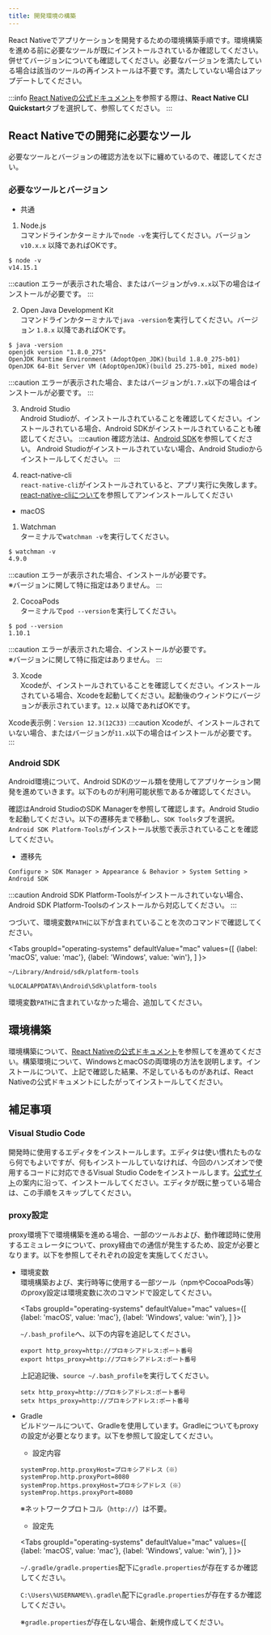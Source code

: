 ```yaml
---
title: 開発環境の構築
---
```



React Nativeでアプリケーションを開発するための環境構築手順です。環境構築を進める前に必要なツールが既にインストールされているか確認してください。併せてバージョンについても確認してください。必要なバージョンを満たしている場合は該当のツールの再インストールは不要です。満たしていない場合はアップデートしてください。

:::info
[React Nativeの公式ドキュメント](https://reactnative.dev/docs/environment-setup)を参照する際は、**React Native CLI Quickstart**タブを選択して、参照してください。
:::

## React Nativeでの開発に必要なツール
必要なツールとバージョンの確認方法を以下に纏めているので、確認してください。

### 必要なツールとバージョン
- 共通
1. Node.js  
コマンドラインかターミナルで`node -v`を実行してください。バージョン `v10.x.x` 以降であればOKです。

  ```console
  $ node -v
  v14.15.1
  ```
:::caution
エラーが表示された場合、またはバージョンが`v9.x.x`以下の場合はインストールが必要です。
:::

2. Open Java Development Kit  
コマンドラインかターミナルで`java -version`を実行してください。バージョン `1.8.x` 以降であればOKです。

  ```console
  $ java -version
  openjdk version "1.8.0_275"
  OpenJDK Runtime Environment (AdoptOpen_JDK)(build 1.8.0_275-b01)
  OpenJDK 64-Bit Server VM (AdoptOpenJDK)(build 25.275-b01, mixed mode)
  ```
:::caution
エラーが表示された場合、またはバージョンが`1.7.x`以下の場合はインストールが必要です。
:::

3. Android Studio  
Android Studioが、インストールされていることを確認してください。インストールされている場合、Android SDKがインストールされていることも確認してください。
:::caution
確認方法は、[Android SDK](#android-sdk)を参照してください。
Android Studioがインストールされていない場合、Android Studioからインストールしてください。
:::

4. react-native-cli  
`react-native-cli`がインストールされていると、アプリ実行に失敗します。[react-native-cliについて](#%e5%8b%95%e4%bd%9c%e7%a2%ba%e8%aa%8d%e6%99%82react-native-cli%e3%81%ab%e3%81%a4%e3%81%84%e3%81%a6)を参照してアンインストールしてください

- macOS
1. Watchman  
ターミナルで`watchman -v`を実行してください。   

  ```console
  $ watchman -v
  4.9.0
  ```
:::caution
エラーが表示された場合、インストールが必要です。  
※バージョンに関して特に指定はありません。
:::

2. CocoaPods  
ターミナルで`pod --version`を実行してください。   

  ```console
  $ pod --version
  1.10.1
  ```
:::caution
エラーが表示された場合、インストールが必要です。  
※バージョンに関して特に指定はありません。
:::

3. Xcode  
Xcodeが、インストールされていることを確認してください。インストールされている場合、Xcodeを起動してください。起動後のウィンドウにバージョンが表示されています。`12.x` 以降であればOKです。  

  Xcode表示例：`Version 12.3(12C33)`
:::caution
Xcodeが、インストールされていない場合、またはバージョンが`11.x`以下の場合はインストールが必要です。
:::

### Android SDK
Android環境について、Android SDKのツール類を使用してアプリケーション開発を進めていきます。以下のものが利用可能状態であるか確認してください。

確認はAndroid StudioのSDK Managerを参照して確認します。Android Studioを起動してください。以下の遷移先まで移動し、`SDK Tools`タブを選択。`Android SDK Platform-Tools`がインストール状態で表示されていることを確認してください。

- 遷移先
```
Configure > SDK Manager > Appearance & Behavior > System Setting > Android SDK
```

:::caution
Android SDK Platform-Toolsがインストールされていない場合、Android SDK Platform-Toolsのインストールから対応してください。
:::

つづいて、環境変数`PATH`に以下が含まれていることを次のコマンドで確認してください。

<!-- textlint-disable ja-technical-writing/sentence-length -->

<Tabs
  groupId="operating-systems"
  defaultValue="mac"
  values={[
    {label: 'macOS', value: 'mac'},
    {label: 'Windows', value: 'win'},
  ]
}>

<!-- textlint-enable ja-technical-writing/sentence-length -->

<TabItem value="mac">

```
~/Library/Android/sdk/platform-tools
```
</TabItem>
<TabItem value="win">

```
%LOCALAPPDATA%\Android\Sdk\platform-tools
```
</TabItem>
</Tabs>

環境変数`PATH`に含まれていなかった場合、追加してください。

## 環境構築
環境構築について、[React Nativeの公式ドキュメント](https://reactnative.dev/docs/environment-setup)を参照してを進めてください。構築環境について、WindowsとmacOSの両環境の方法を説明します。インストールについて、上記で確認した結果、不足しているものがあれば、React Nativeの公式ドキュメントにしたがってインストールしてください。

## 補足事項
### Visual Studio Code  
  開発時に使用するエディタをインストールします。エディタは使い慣れたものなら何でもよいですが、何もインストールしていなければ、今回のハンズオンで使用するコードに対応できるVisual Studio Codeをインストールします。[公式サイト](https://azure.microsoft.com/ja-jp/products/visual-studio-code/)の案内に沿って、インストールしてください。エディタが既に整っている場合は、この手順をスキップしてください。

### proxy設定  
proxy環境下で環境構築を進める場合、一部のツールおよび、動作確認時に使用するエミュレータについて、proxy経由での通信が発生するため、設定が必要となります。以下を参照してそれぞれの設定を実施してください。

- 環境変数  
  環境構築および、実行時等に使用する一部ツール（npmやCocoaPods等）のproxy設定は環境変数に次のコマンドで設定してください。

  <!-- textlint-disable ja-technical-writing/sentence-length -->

  <Tabs
    groupId="operating-systems"
    defaultValue="mac"
    values={[
      {label: 'macOS', value: 'mac'},
      {label: 'Windows', value: 'win'},
    ]
  }>

  <!-- textlint-enable ja-technical-writing/sentence-length -->

  <TabItem value="mac">

  `~/.bash_profile`へ、以下の内容を追記してください。

  ```
  export http_proxy=http://プロキシアドレス:ポート番号
  export https_proxy=http://プロキシアドレス:ポート番号
  ```
  上記追記後、`source ~/.bash_profile`を実行してください。
  </TabItem>
  <TabItem value="win">

  ```
  setx http_proxy=http://プロキシアドレス:ポート番号
  setx https_proxy=http://プロキシアドレス:ポート番号
  ```
  </TabItem>
  </Tabs>

- Gradle  
ビルドツールについて、Gradleを使用しています。Gradleについてもproxyの設定が必要となります。以下を参照して設定してください。

  - 設定内容
  ```
  systemProp.http.proxyHost=プロキシアドレス（※）
  systemProp.http.proxyPort=8080
  systemProp.https.proxyHost=プロキシアドレス（※）
  systemProp.https.proxyPort=8080
  ```
  ※ネットワークプロトコル（`http://`）は不要。

  - 設定先

  <!-- textlint-disable ja-technical-writing/sentence-length -->

  <Tabs
    groupId="operating-systems"
    defaultValue="mac"
    values={[
      {label: 'macOS', value: 'mac'},
      {label: 'Windows', value: 'win'},
    ]
  }>

  <!-- textlint-enable ja-technical-writing/sentence-length -->

  <TabItem value="mac">

  `~/.gradle/gradle.properties`配下に`gradle.properties`が存在するか確認してください。
  </TabItem>
  <TabItem value="win">

  `C:\Users\%USERNAME%\.gradle\`配下に`gradle.properties`が存在するか確認してください。
  </TabItem>
  </Tabs>

  ※`gradle.properties`が存在しない場合、新規作成してください。
